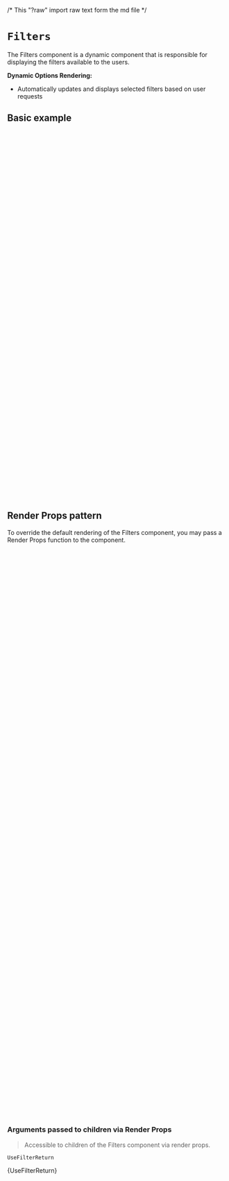 /* This "?raw" import raw text form the md file */

<Meta of={FiltersStories} />

# `Filters`

The Filters component is a dynamic component that
is responsible for displaying the filters available to the users.

**Dynamic Options Rendering:**

- Automatically updates and displays selected filters based on user requests

<Canvas of={FiltersStories.Primary} />

## Basic example

```jsx
import { CioPlp, Filters } from '@constructor-io/constructorio-ui-plp';
import '@constructor-io/constructorio-ui-plp/styles.css';

const DEMO_API_KEY = 'key_M57QS8SMPdLdLx4x';

const DEMO_FACETS = [
  {
    displayName: 'Color',
    name: 'color',
    type: 'multiple',
    data: {},
    hidden: false,
    options: [
      {
        status: '',
        count: 155,
        displayName: 'Black',
        value: 'Black',
        data: {},
      },
      {
        status: 'selected',
        count: 45,
        displayName: 'Blue',
        value: 'Blue',
        data: {},
      },
      {
        status: '',
        count: 54,
        displayName: 'Brown',
        value: 'Brown',
        data: {},
      },
    ],
  },
  {
    displayName: 'Price',
    name: 'price',
    type: 'range',
    data: {},
    hidden: false,
    min: 1,
    max: 100,
    status: {},
  },
];

export default function MyComponent() {
  return (
    <>
      <CioPlp apiKey={DEMO_API_KEY}>
        <Filters facets={DEMO_FACETS} />
      </CioPlp>
    </>
  );
}
```

## Render Props pattern

To override the default rendering of the Filters component, you may pass a Render Props function to the component.

```jsx
import { CioPlp, Filters } from '@constructor-io/constructorio-ui-plp';
import '@constructor-io/constructorio-ui-plp/styles.css';

const DEMO_API_KEY = 'key_M57QS8SMPdLdLx4x';

const DEMO_FACETS = [
  {
    displayName: 'Color',
    name: 'color',
    type: 'multiple',
    data: {},
    hidden: false,
    options: [
      {
        status: '',
        count: 155,
        displayName: 'Black',
        value: 'Black',
        data: {},
      },
      {
        status: 'selected',
        count: 45,
        displayName: 'Blue',
        value: 'Blue',
        data: {},
      },
      {
        status: '',
        count: 54,
        displayName: 'Brown',
        value: 'Brown',
        data: {},
      },
    ],
  },
  {
    displayName: 'Price',
    name: 'price',
    type: 'range',
    data: {},
    hidden: false,
    min: 1,
    max: 100,
    status: {},
  },
];

function MyCustomFilters(props) {
  const { facets, setFilter } = props;
  console.log(props);

  return (
    <div>
      {facets.map((facet, index) => (
        <div key={index}>
          <div>{facet.displayName}</div>
          {facet.options ? (
            <ul>
              {facet.options.map((option, optionIndex) => (
                <li key={optionIndex}>{option.displayName}</li>
              ))}
            </ul>
          ) : (
            <ul>
              <li>Min: {facet.min} </li>
              <li>Max: {facet.max} </li>
            </ul>
          )}
        </div>
      ))}
    </div>
  );
}

export default function MyComponent() {
  return (
    <>
      <CioPlp apiKey={DEMO_API_KEY}>
        <Filters facets={DEMO_FACETS}>
          {(props) => {
            return <MyCustomFilters {...props} />;
          }}
        </Filters>
      </CioPlp>
    </>
  );
}
```

### Arguments passed to children via Render Props

> Accessible to children of the Filters component via render props.

`UseFilterReturn`

<Markdown>{UseFilterReturn}</Markdown>
